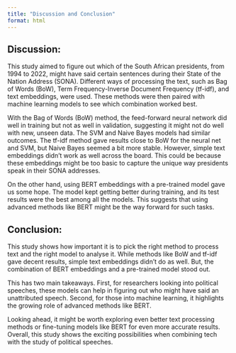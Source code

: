 ```yaml
---
title: "Discussion and Conclusion"
format: html
---
```


## Discussion:

This study aimed to figure out which of the South African presidents, from 1994 to 2022, might have said certain sentences during their State of the Nation Address (SONA). Different ways of processing the text, such as Bag of Words (BoW), Term Frequency-Inverse Document Frequency (tf-idf), and text embeddings, were used. These methods were then paired with machine learning models to see which combination worked best.

With the Bag of Words (BoW) method, the feed-forward neural network did well in training but not as well in validation, suggesting it might not do well with new, unseen data. The SVM and Naive Bayes models had similar outcomes. The tf-idf method gave results close to BoW for the neural net and SVM, but Naive Bayes seemed a bit more stable. However, simple text embeddings didn't work as well across the board. This could be because these embeddings might be too basic to capture the unique way presidents speak in their SONA addresses.

On the other hand, using BERT embeddings with a pre-trained model gave us some hope. The model kept getting better during training, and its test results were the best among all the models. This suggests that using advanced methods like BERT might be the way forward for such tasks.

## Conclusion:

This study shows how important it is to pick the right method to process text and the right model to analyse it. While methods like BoW and tf-idf gave decent results, simple text embeddings didn't do as well. But, the combination of BERT embeddings and a pre-trained model stood out.

This has two main takeaways. First, for researchers looking into political speeches, these models can help in figuring out who might have said an unattributed speech. Second, for those into machine learning, it highlights the growing role of advanced methods like BERT.

Looking ahead, it might be worth exploring even better text processing methods or fine-tuning models like BERT for even more accurate results. Overall, this study shows the exciting possibilities when combining tech with the study of political speeches.